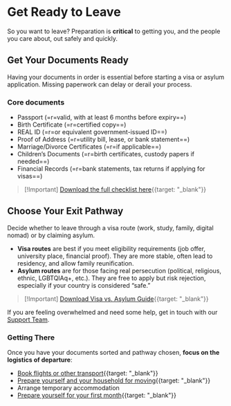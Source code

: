 # Get Ready to Leave

So you want to leave? Preparation is **critical** to getting you, and the people you care about, out safely and quickly.

## Get Your Documents Ready

Having your documents in order is essential before starting a visa or asylum application. Missing paperwork can delay or derail your process.

### Core documents

- Passport (=r=valid, with at least 6 months before expiry==)
- Birth Certificate (=r=certified copy==)
- REAL ID (=r=or equivalent government-issued ID==)
- Proof of Address (=r=utility bill, lease, or bank statement==)
- Marriage/Divorce Certificates (=r=if applicable==)
- Children’s Documents (=r=birth certificates, custody papers if needed==)
- Financial Records (=r=bank statements, tax returns if applying for visas==)

> [!Important] [Download the full checklist here](/pdf/Get%20Your%20Documents%20Ready.pdf){{target: "_blank"}}

## Choose Your Exit Pathway

Decide whether to leave through a visa route (work, study, family, digital nomad) or by claiming asylum.

- **Visa routes** are best if you meet eligibility requirements (job offer, university place, financial proof). They are more stable, often lead to residency, and allow family reunification.
- **Asylum routes** are for those facing real persecution (political, religious, ethnic, LGBTQIAq+, etc.). They are free to apply but risk rejection, especially if your country is considered “safe.”

> [!Important] [Download Visa vs. Asylum Guide](/pdf/Traditional%20Paths%20v.%20Asylum.pdf){{target: "_blank"}}

If you are feeling overwhelmed and need some help, get in touch with our [Support Team](/support).

### Getting There

Once you have your documents sorted and pathway chosen, **focus on the logistics of departure**:

- [Book flights or other transport](/pdf/How%20To%20Book%20a%20Flight.pdf){{target: "_blank"}}
- [Prepare yourself and your household for moving](/pdf/Moving%20Checklist.pdf){{target: "_blank"}}
- Arrange temporary accommodation
- [Prepare yourself for your first month](/pdf/First%20Month%20Checklist.pdf){{target: "_blank"}}
